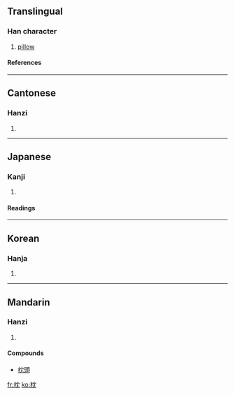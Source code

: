 ==Translingual==
===Han character===
{{Han char|rn=75|rad=木|as=04|sn=8|four=4491<sub>2</sub>|canj=木中月山 (DLBU)}}
# [[pillow]]
====References====
{{Han ref|kx=0515.160|dkj=14546|dj=0903.150|hdz=21175.020|uh=6795|ud=26517|bh=AA45|bd=43589}}

----
==Cantonese==
===Hanzi===
{{yue-hanzi|jyut=|y=jam2, jam3}}
# {{defn|Cantonese}}

----
==Japanese==
===Kanji===
{{ja-kanji|grade=|rs=木04}}
# {{defn|Japanese}} 
====Readings====
{{ja-readings|on=[[ちん]] (chin)|kun=[[まくら]] (makura)}}

----
==Korean==
===Hanja===
{{ko-hanja|hangeul=침|eumhun=|rv=chim|mr=ch'im|y=chim}}
# {{defn|Korean}}

----
==Mandarin==
===Hanzi===
{{cmn-hanzi|pin=[[zhěn]] ([[zhen3]])|wg=chen<sup>3</sup>}}
# {{defn|Mandarin}}

====Compounds====
*[[枕頭]]

[[fr:枕]]
[[ko:枕]]